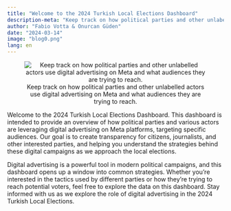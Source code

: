 ```yaml
---
title: "Welcome to the 2024 Turkish Local Elections Dashboard"
description-meta: "Keep track on how political parties and other unlabelled actors use digital advertising on Meta and what audiences they are trying to reach."
author: "Fabio Votta & Onurcan Güden"
date: "2024-03-14"
image: "blog0.png"
lang: en
---
```



<center>
![Keep track on how political parties and other unlabelled actors use digital advertising on Meta and what audiences they are trying to reach.](blog0.png)


</center>

Welcome to the 2024 Turkish Local Elections Dashboard. This dashboard is intended to provide an overview of how political parties and various actors are leveraging digital advertising on Meta platforms, targeting specific audiences. Our goal is to create transparency for citizens, journalists, and other interested parties, and helping you understand the strategies behind these digital campaigns as we approach the local elections.

Digital advertising is a powerful tool in modern political campaigns, and this dashboard opens up a window into common strategies. Whether you're interested in the tactics used by different parties or how they're trying to reach potential voters, feel free to explore the data on this dashboard. Stay informed with us as we explore the role of digital advertising in the 2024 Turkish Local Elections.